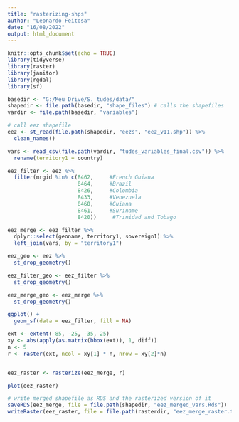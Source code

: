 ```yaml
---
title: "rasterizing-shps"
author: "Leonardo Feitosa"
date: "16/08/2022"
output: html_document
---
```


```r
knitr::opts_chunk$set(echo = TRUE)
library(tidyverse)
library(raster)
library(janitor)
library(rgdal)
library(sf)
```

```r
basedir <- "G:/Meu Drive/S. tudes/data/"
shapedir <- file.path(basedir, "shape_files") # calls the shapefiles
vardir <- file.path(basedir, "variables")
```

```r
# call eez shapefile
eez <- st_read(file.path(shapedir, "eezs", "eez_v11.shp")) %>% 
  clean_names()

vars <- read_csv(file.path(vardir, "tudes_variables_final.csv")) %>% 
  rename(territory1 = country)

eez_filter <- eez %>% 
  filter(mrgid %in% c(8462,     #French Guiana
                      8464,     #Brazil
                      8426,     #Colombia
                      8433,     #Venezuela
                      8460,     #Guiana
                      8461,     #Suriname
                      8420))     #Trinidad and Tobago

eez_merge <- eez_filter %>% 
  dplyr::select(geoname, territory1, sovereign1) %>%  
  left_join(vars, by = "territory1")
```

```r
eez_geo <- eez %>% 
  st_drop_geometry()

eez_filter_geo <- eez_filter %>% 
  st_drop_geometry()

eez_merge_geo <- eez_merge %>% 
  st_drop_geometry()
```

```r
ggplot() +
  geom_sf(data = eez_filter, fill = NA)
```

```r
ext <- extent(-85, -25, -35, 25)
xy <- abs(apply(as.matrix(bbox(ext)), 1, diff))
n <- 5
r <- raster(ext, ncol = xy[1] * n, nrow = xy[2]*n)


eez_raster <- rasterize(eez_merge, r)
```

```r
plot(eez_raster)
```

```r
# write merged shapefile as RDS and the rasterized version of it
saveRDS(eez_merge, file = file.path(shapedir, "eez_merged_vars.Rds"))
writeRaster(eez_raster, file = file.path(rasterdir, "eez_merge_raster.tiff"))
```

